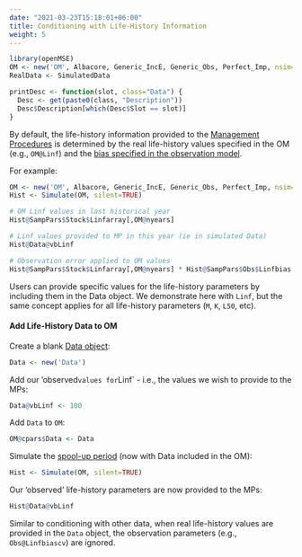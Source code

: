 ```yaml
---
date: "2021-03-23T15:18:01+06:00"
title: Conditioning with Life-History Information
weight: 5
---
```


```r
library(openMSE)
OM <- new('OM', Albacore, Generic_IncE, Generic_Obs, Perfect_Imp, nsim=4)
RealData <- SimulatedData

printDesc <- function(slot, class="Data") {
  Desc <- get(paste0(class, "Description"))
  Desc$Description[which(Desc$Slot == slot)]
}
```

By default, the life-history information provided to the [Management Procedures](/features-management-procedures/) is determined by the real life-history values specified in the OM (e.g., `OM@Linf`) and the [bias specified in the observation model](/object-obs/biological_sampling/). 

For example:

```r
OM <- new('OM', Albacore, Generic_IncE, Generic_Obs, Perfect_Imp, nsim=4)
Hist <- Simulate(OM, silent=TRUE)

# OM Linf values in last historical year
Hist@SampPars$Stock$Linfarray[,OM@nyears]

# Linf values provided to MP in this year (ie in simulated Data)
Hist@Data@vbLinf

# Observation error applied to OM values
Hist@SampPars$Stock$Linfarray[,OM@nyears] * Hist@SampPars$Obs$Linfbias
```

Users can provide specific values for the life-history parameters by including them in the Data object. We demonstrate here with `Linf`, but the same concept applies for all life-history parameters (`M`, `K`, `L50`, etc).

#### Add Life-History Data to OM

Create a blank [Data object](/object-data):
```r
Data <- new('Data')
```

Add our 'observed` values for `Linf` - i.e., the values we wish to provide to the MPs:
```r
Data@vbLinf <- 100
```

Add `Data` to `OM`:
```r
OM@cpars$Data <- Data
```

Simulate the [spool-up period](/tutorial-simulation-dynamics/spool-up/) (now with Data included in the OM):
```r
Hist <- Simulate(OM, silent=TRUE)
```

Our 'observed' life-history parameters are now provided to the MPs:
```r
Hist@Data@vbLinf
```

Similar to conditioning with other data, when real life-history values are provided in the `Data` object, the observation parameters (e.g., `Obs@Linfbiascv`) are ignored.

